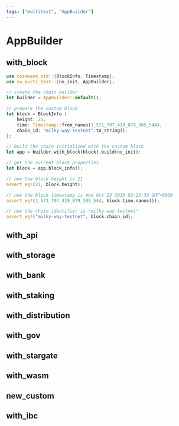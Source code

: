 ```yaml
---
tags: ["multitest", "AppBuilder"]
---
```


# AppBuilder

## with_block

```rust showLineNumbers {15} /with_block/
use cosmwasm_std::{BlockInfo, Timestamp};
use cw_multi_test::{no_init, AppBuilder};

// create the chain builder
let builder = AppBuilder::default();

// prepare the custom block
let block = BlockInfo {
    height: 21,
    time: Timestamp::from_nanos(1_571_797_419_879_305_544),
    chain_id: "milky-way-testnet".to_string(),
};

// build the chain initialized with the custom block
let app = builder.with_block(block).build(no_init);

// get the current block properties
let block = app.block_info();

// now the block height is 21
assert_eq!(21, block.height);

// now the block timestamp is Wed Oct 23 2019 02:23:39 GMT+0000
assert_eq!(1_571_797_419_879_305_544, block.time.nanos());

// now the chain identifier is "milky-way-testnet"
assert_eq!("milky-way-testnet", block.chain_id);
```

## with_api

## with_storage

## with_bank

## with_staking

## with_distribution

## with_gov

## with_stargate

## with_wasm

## new_custom

## with_ibc
